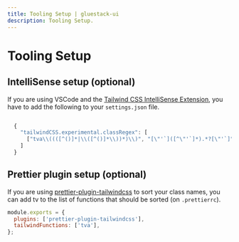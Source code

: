 ```yaml
---
title: Tooling Setup | gluestack-ui
description: Tooling Setup.
---
```



<Meta title="with-nativewind/Home/Getting Started/Tooling Setup" />

# Tooling Setup

## IntelliSense setup (optional)

If you are using VSCode and the [Tailwind CSS IntelliSense Extension](https://marketplace.visualstudio.com/items?itemName=bradlc.vscode-tailwindcss), you have to add the following to your `settings.json` file.

```js

  {
    "tailwindCSS.experimental.classRegex": [
      ["tva\\((([^()]*|\\([^()]*\\))*)\\)", "[\"'`]([^\"'`]*).*?[\"'`]"]
    ]
  }

```

## Prettier plugin setup (optional)

If you are using [prettier-plugin-tailwindcss](https://github.com/tailwindlabs/prettier-plugin-tailwindcss) to sort your class names, you can add tv to the list of functions that should be sorted (on `.prettierrc`).

```jsx
module.exports = {
  plugins: ['prettier-plugin-tailwindcss'],
  tailwindFunctions: ['tva'],
};
```
